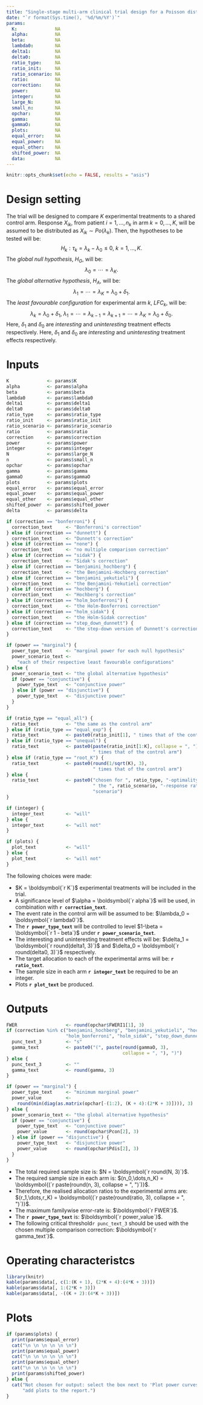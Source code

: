 ```yaml
---
title: "Single-stage multi-arm clinical trial design for a Poisson distributed primary outcome"
date: "`r format(Sys.time(), '%d/%m/%Y')`"
params:
  K:              NA
  alpha:          NA
  beta:           NA
  lambda0:        NA
  delta1:         NA
  delta0:         NA
  ratio_type:     NA
  ratio_init:     NA
  ratio_scenario: NA
  ratio:          NA
  correction:     NA
  power:          NA
  integer:        NA
  large_N:        NA
  small_n:        NA
  opchar:         NA
  gamma:          NA
  gammaO:         NA
  plots:          NA
  equal_error:    NA
  equal_power:    NA
  equal_other:    NA
  shifted_power:  NA
  data:           NA
---
```


```r
knitr::opts_chunk$set(echo = FALSE, results = "asis")
```

# Design setting

The trial will be designed to compare $K$ experimental treatments to a shared control arm. Response $X_{ik}$, from patient $i=1,\dots,n_k$ in arm $k=0,\dots,K$, will be assumed to be distributed as $X_{ik} \sim Po(\lambda_k)$. Then, the hypotheses to be tested will be:
$$ H_k : \tau_k = \lambda_k - \lambda_0 \le 0,\ k=1,\dots,K.$$
The *global null hypothesis*, $H_G$, will be:
$$ \lambda_0 = \cdots = \lambda_K. $$
The *global alternative hypothesis*, $H_A$, will be:
$$ \lambda_1 = \cdots = \lambda_K = \lambda_0 + \delta_1. $$
The *least favourable configuration* for experimental arm $k$, $LFC_k$, will be:
$$ \lambda_k = \lambda_0 + \delta_1,\ \lambda_1 = \cdots = \lambda_{k-1} = \lambda_{k+1} = \cdots = \lambda_K = \lambda_0 + \delta_0. $$
Here, $\delta_1$ and $\delta_0$ are *interesting* and *uninteresting* treatment
effects respectively.
Here, $\delta_1$ and $\delta_0$ are *interesting* and *uninteresting* treatment
effects respectively.

# Inputs

```r
K              <- params$K
alpha          <- params$alpha
beta           <- params$beta
lambda0        <- params$lambda0
delta1         <- params$delta1
delta0         <- params$delta0
ratio_type     <- params$ratio_type
ratio_init     <- params$ratio_init
ratio_scenario <- params$rario_scenario
ratio          <- params$ratio
correction     <- params$correction
power          <- params$power
integer        <- params$integer
N              <- params$large_N
n              <- params$small_n
opchar         <- params$opchar
gamma          <- params$gamma
gammaO         <- params$gammaO
plots          <- params$plots
equal_error    <- params$equal_error
equal_power    <- params$equal_power
equal_other    <- params$equal_other
shifted_power  <- params$shifted_power
delta          <- params$delta
```
  
```r
if (correction == "bonferroni") {
  correction_text     <- "Bonferroni's correction"
} else if (correction == "dunnett") {
  correction_text     <- "Dunnett's correction"
} else if (correction == "none") {
  correction_text     <- "no multiple comparison correction"
} else if (correction == "sidak") {
  correction_text     <- "Sidak's correction"
} else if (correction == "benjamini_hochberg") {
  correction_text     <- "the Benjamini-Hochberg correction"
} else if (correction == "benjamini_yekutieli") {
  correction_text     <- "the Benjamini-Yekutieli correction"
} else if (correction == "hochberg") {
  correction_text     <- "Hochberg's correction"
} else if (correction == "holm_bonferroni") {
  correction_text     <- "the Holm-Bonferroni correction"
} else if (correction == "holm_sidak") {
  correction_text     <- "the Holm-Sidak correction"
} else if (correction == "step_down_dunnett") {
  correction_text     <- "the step-down version of Dunnett's correction"
}

if (power == "marginal") {
  power_type_text     <- "marginal power for each null hypothesis"
  power_scenario_text <-
    "each of their respective least favourable configurations"
} else {
  power_scenario_text <- "the global alternative hypothesis"
  if (power == "conjunctive") {
    power_type_text   <- "conjunctive power"
  } else if (power == "disjunctive") {
    power_type_text   <- "disjunctive power"
  }
}

if (ratio_type == "equal_all") {
  ratio_text          <- "the same as the control arm"
} else if (ratio_type == "equal_exp") {
  ratio_text          <- paste0(ratio_init[1], " times that of the control arm")
} else if (ratio_type == "unequal") {
  ratio_text          <- paste0(paste(ratio_init[1:K], collapse = ", "),
                                " times that of the control arm")
} else if (ratio_type == "root_K") {
  ratio_text          <- paste0(round(1/sqrt(K), 3),
                                " times that of the control arm")
} else {
  ratio_text          <- paste0("chosen for ", ratio_type, "-optimality under",
                                " the ", ratio_scenario, "-response rate ",
                                "scenario")
}

if (integer) {
  integer_text        <- "will"
} else {
  integer_text        <- "will not"
}

if (plots) {
  plot_text           <- "will"
} else {
  plot_text           <- "will not"
}
```

The following choices were made:

- $K = \boldsymbol{`r K`}$ experimental treatments will be included in the trial.
- A significance level of $\alpha = \boldsymbol{`r alpha`}$ will be used, in combination with __`r correction_text`__.
- The event rate in the control arm will be assumed to be: $\lambda_0 = \boldsymbol{`r lambda0`}$.
- The __`r power_type_text`__ will be controlled to level $1-\beta = \boldsymbol{`r 1 - beta`}$ under __`r power_scenario_text`__.
- The interesting and uninteresting treatment effects will be: $\delta_1 = \boldsymbol{`r round(delta1, 3)`}$ and $\delta_0 = \boldsymbol{`r round(delta0, 3)`}$ respectively.
- The target allocation to each of the experimental arms will be: __`r ratio_text`__.
- The sample size in each arm __`r integer_text`__ be required to be an integer.
- Plots __`r plot_text`__ be produced.

# Outputs

```r
FWER                  <- round(opchar$FWERI1[1], 3)
if (correction %in% c("benjamini_hochberg", "benjamini_yekutieli", "hochberg",
                      "holm_bonferroni", "holm_sidak", "step_down_dunnett")) {
  punc_text_3         <- "s"
  gamma_text          <- paste0("(", paste(round(gammaO, 3),
                                           collapse = ", "), ")")
} else {
  punc_text_3         <- ""
  gamma_text          <- round(gamma, 3)
}

if (power == "marginal") {
  power_type_text     <- "minimum marginal power"
  power_value         <-
    round(min(diag(as.matrix(opchar[-(1:2), (K + 4):(2*K + 3)]))), 3)
} else {
  power_scenario_text <- "the global alternative hypothesis"
  if (power == "conjunctive") {
    power_type_text   <- "conjunctive power"
    power_value       <- round(opchar$Pcon[2], 3)
  } else if (power == "disjunctive") {
    power_type_text   <- "disjunctive power"
    power_value       <- round(opchar$Pdis[2], 3)
  }
}
```

- The total required sample size is: $N = \boldsymbol{`r round(N, 3)`}$.
- The required sample size in each arm is: $(n_0,\dots,n_K) = \boldsymbol{(`r paste(round(n, 3), collapse = ", ")`)}$.
- Therefore, the realised allocation ratios to the experimental arms are: $(r_1,\dots,r_K) = \boldsymbol{(`r paste(round(ratio, 3), collapse = ", ")`)}$.
- The maximum familywise error-rate is: $\boldsymbol{`r FWER`}$.
- The __`r power_type_text`__ is: $\boldsymbol{`r power_value`}$.
- The following critical threshold`r punc_text_3` should be used with the chosen multiple comparison correction: $\boldsymbol{`r gamma_text`}$.

# Operating characteristcs

```r
library(knitr)
kable(params$data[, c(1:(K + 1), (2*K + 4):(4*K + 3))])
kable(params$data[, 1:(2*K + 3)])
kable(params$data[, -((K + 2):(4*K + 3))])
```

# Plots

```r
if (params$plots) {
  print(params$equal_error)
  cat("\n \n \n \n \n \n")
  print(params$equal_power)
  cat("\n \n \n \n \n \n")
  print(params$equal_other)
  cat("\n \n \n \n \n \n")
  print(params$shifted_power)
} else {
  cat("Not chosen for output: select the box next to 'Plot power curves' to",
      "add plots to the report.")
}
```
